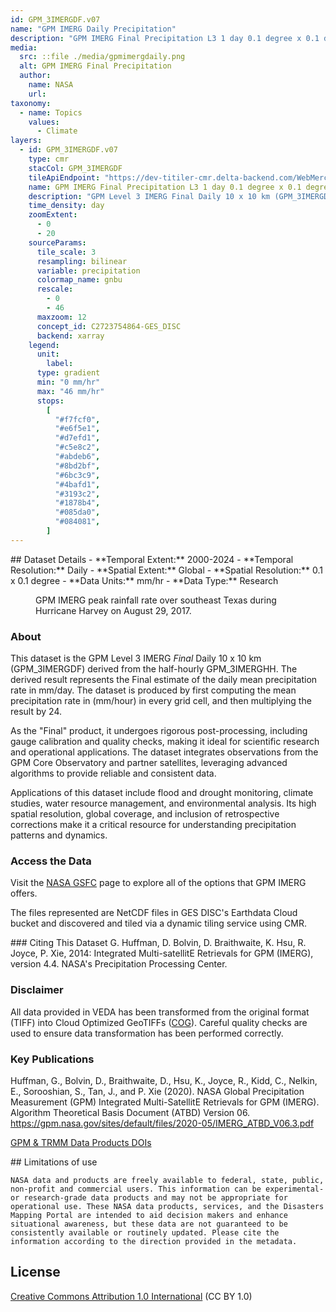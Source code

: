 ```yaml
---
id: GPM_3IMERGDF.v07
name: "GPM IMERG Daily Precipitation"
description: "GPM IMERG Final Precipitation L3 1 day 0.1 degree x 0.1 degree"
media:
  src: ::file ./media/gpmimergdaily.png
  alt: GPM IMERG Final Precipitation
  author:
    name: NASA
    url:
taxonomy:
  - name: Topics
    values:
      - Climate
layers:
  - id: GPM_3IMERGDF.v07
    type: cmr
    stacCol: GPM_3IMERGDF
    tileApiEndpoint: "https://dev-titiler-cmr.delta-backend.com/WebMercatorQuad/tilejson.json"
    name: GPM IMERG Final Precipitation L3 1 day 0.1 degree x 0.1 degree
    description: "GPM Level 3 IMERG Final Daily 10 x 10 km (GPM_3IMERGDF) accumulated precipitation"
    time_density: day
    zoomExtent:
      - 0
      - 20
    sourceParams:
      tile_scale: 3
      resampling: bilinear
      variable: precipitation
      colormap_name: gnbu
      rescale:
        - 0
        - 46
      maxzoom: 12
      concept_id: C2723754864-GES_DISC
      backend: xarray
    legend:
      unit:
        label:
      type: gradient
      min: "0 mm/hr"
      max: "46 mm/hr"
      stops:
        [
          "#f7fcf0",
          "#e6f5e1",
          "#d7efd1",
          "#c5e8c2",
          "#abdeb6",
          "#8bd2bf",
          "#6bc3c9",
          "#4bafd1",
          "#3193c2",
          "#1878b4",
          "#085da0",
          "#084081",
        ]
---
```


<Block>
  <Prose>
  ## Dataset Details
  - **Temporal Extent:** 2000-2024
  - **Temporal Resolution:** Daily
  - **Spatial Extent:** Global
  - **Spatial Resolution:** 0.1 x 0.1 degree
  - **Data Units:** mm/hr
  - **Data Type:** Research
  </Prose>
<Figure>
  <Map
    datasetId='GPM_3IMERGDF.v07'
    layerId='GPM_3IMERGDF.v07'
    dateTime='2017-08-29'
    zoom={6}
    center={[-95.37,29.76]}
  />
  <Caption
    attrAuthor='NASA'
    attrUrl='https://nasa.gov/'
  >
  GPM IMERG peak rainfall rate over southeast Texas during Hurricane Harvey on August 29, 2017.
  </Caption>
</Figure>
</Block>

<Block>
  <Prose>

  ### About

  This dataset is the GPM Level 3 IMERG _Final_ Daily 10 x 10 km (GPM_3IMERGDF) derived from the half-hourly GPM_3IMERGHH. The derived result represents the Final estimate of the daily mean precipitation rate in mm/day. The dataset is produced by first computing the mean precipitation rate in (mm/hour) in every grid cell, and then multiplying the result by 24.
  
  As the "Final" product, it undergoes rigorous post-processing, including gauge calibration and quality checks, making it ideal for scientific research and operational applications. The dataset integrates observations from the GPM Core Observatory and partner satellites, leveraging advanced algorithms to provide reliable and consistent data. 

  Applications of this dataset include flood and drought monitoring, climate studies, water resource management, and environmental analysis. Its high spatial resolution, global coverage, and inclusion of retrospective corrections make it a critical resource for understanding precipitation patterns and dynamics.
  </Prose>
</Block>

<Block>
  <Prose>
  
  ### Access the Data

  Visit the [NASA GSFC](https://disc.gsfc.nasa.gov/datasets/GPM_3IMERGDF_07/summary) page to explore all of the options that GPM IMERG offers.
  
  The files represented are NetCDF files in GES DISC's Earthdata Cloud bucket and discovered and tiled via a dynamic tiling service using CMR.

  </Prose>
</Block>

<Block>
  <Prose>
  ### Citing This Dataset
  G. Huffman, D. Bolvin, D. Braithwaite, K. Hsu, R. Joyce, P. Xie, 2014: Integrated Multi-satellitE Retrievals for GPM (IMERG), version 4.4. NASA's Precipitation Processing Center.

  </Prose>
</Block>

<Block>
  <Prose>
  
  ### Disclaimer

  All data provided in VEDA has been transformed from the original format (TIFF) into Cloud Optimized GeoTIFFs ([COG](https://www.cogeo.org)). Careful quality checks are used to ensure data transformation has been performed correctly.  
  
  </Prose>
</Block>

<Block>
  <Prose>

  ### Key Publications
  
  Huffman, G., Bolvin, D., Braithwaite, D., Hsu, K., Joyce, R., Kidd, C., Nelkin, E., Sorooshian, S., Tan, J., and P. Xie (2020). NASA Global Precipitation Measurement (GPM) Integrated Multi-SatellitE Retrievals for GPM (IMERG). Algorithm Theoretical Basis Document (ATBD) Version 06. https://gpm.nasa.gov/sites/default/files/2020-05/IMERG_ATBD_V06.3.pdf
  
  [GPM & TRMM Data Products DOIs](https://pps.gsfc.nasa.gov/Documents/Master_List_of_PPS_Data_Products.html)
  </Prose>
</Block>


<Block>
  <Prose>
    ## Limitations of use

    NASA data and products are freely available to federal, state, public, non-profit and commercial users. This information can be experimental- or research-grade data products and may not be appropriate for operational use. These NASA data products, services, and the Disasters Mapping Portal are intended to aid decision makers and enhance situational awareness, but these data are not guaranteed to be consistently available or routinely updated. Please cite the information according to the direction provided in the metadata.
  </Prose>
</Block>


<Block>
  <Prose>
  
  ## License
  
  [Creative Commons Attribution 1.0 International](https://creativecommons.org/publicdomain/zero/1.0/legalcode) (CC BY 1.0)

  </Prose>
</Block>